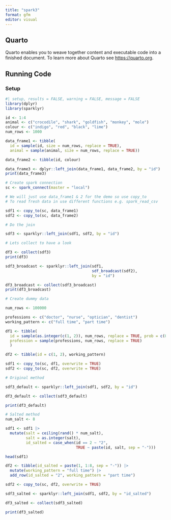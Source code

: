 ```yaml
---
title: "spark3"
format: gfm
editor: visual
---
```


## Quarto

Quarto enables you to weave together content and executable code into a finished document. To learn more about Quarto see <https://quarto.org>.

## Running Code

### Setup

```r
#| setup, results = FALSE, warning = FALSE, message = FALSE
library(dplyr)
library(sparklyr)
```

```r
id <- 1:4
animal <- c("crocodile", "shark", "goldfish", "monkey", "mole")
colour <- c("indigo", "red", "black", "lime")
num_rows <- 1000

data_frame1 <- tibble(
  id = sample(id, size = num_rows, replace = TRUE),
  animal = sample(animal, size = num_rows, replace = TRUE))

data_frame2 <- tibble(id, colour)

data_frame3 <- dplyr::left_join(data_frame1, data_frame2, by = "id")
print(data_frame3)
```

```r
# Create spark connection
sc <- spark_connect(master = "local")

# We will just use data_frame1 & 2 for the demo so use copy_to
# To read fresh data in use different functions e.g. spark_read_csv

sdf1 <- copy_to(sc, data_frame1)
sdf2 <- copy_to(sc, data_frame2)

# Do the join

sdf3 <- sparklyr::left_join(sdf1, sdf2, by = "id")

# Lets collect to have a look

df3 <- collect(sdf3)
print(df3)
```

```r
sdf3_broadcast <- sparklyr::left_join(sdf1, 
                                      sdf_broadcast(sdf2),
                                      by = "id")

df3_broadcast <- collect(sdf3_broadcast)
print(df3_broadcast)
```

```r
# Create dummy data

num_rows <- 100000

professions <- c("doctor", "nurse", "optician", "dentist")
working_pattern <- c("full time", "part time")

df1 <- tibble(
  id = sample(as.integer(c(1, 2)), num_rows, replace = TRUE, prob = c(0.9, 0.1)),
  profession = sample(professions, num_rows, replace = TRUE)
  )

df2 <- tibble(id = c(1, 2), working_pattern)

sdf1 <- copy_to(sc, df1, overwrite = TRUE)
sdf2 <- copy_to(sc, df2, overwrite = TRUE)

# Original method

sdf3_default <- sparklyr::left_join(sdf1, sdf2, by = "id")

df3_default <- collect(sdf3_default)

print(df3_default)
```

```r
# Salted method
num_salt <- 8

sdf1 <- sdf1 |> 
  mutate(salt = ceiling(rand() * num_salt),
         salt = as.integer(salt),
         id_salted = case_when(id == 2 ~ "2", 
                               TRUE ~ paste(id, salt, sep = "-")))

head(sdf1)

df2 <- tibble(id_salted = paste(1, 1:8, sep = "-")) |> 
  mutate(working_pattern = "full time") |> 
  add_row(id_salted = "2", working_pattern = "part time")

sdf2 <- copy_to(sc, df2, overwrite = TRUE)

sdf3_salted <- sparklyr::left_join(sdf1, sdf2, by = "id_salted")

df3_salted <- collect(sdf3_salted)

print(df3_salted)
```

```r




```

